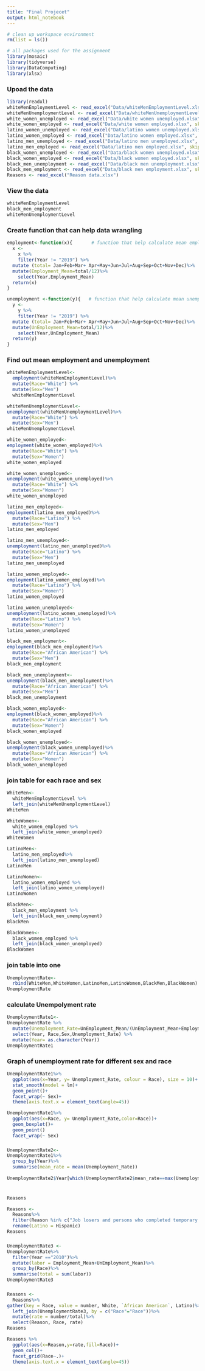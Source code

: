 ```yaml
---
title: "Final Projecet"
output: html_notebook
---
```


```r
# clean up workspace environment
rm(list = ls())

# all packages used for the assignment
library(mosaic)
library(tidyverse)
library(DataComputing)
library(xlsx)
```

### Upoad the data
```r
library(readxl)
whiteMenEmploymentLevel <- read_excel("Data/whiteMenEmploymentLevel.xlsx", skip=12)
whiteMenUnemploymentLevel <- read_excel("Data/whiteMenUnemploymentLevel.xlsx", skip=12)
white_women_unemployed <- read_excel("Data/white women unemployed.xlsx", skip = 12)
white_women_employed <- read_excel("Data/white women employed.xlsx", skip = 12)
latino_women_unemployed <- read_excel("Data/latino women unemployed.xlsx", skip = 12)
latino_women_employed <- read_excel("Data/latino women employed.xlsx", skip = 12)
latino_men_unemployed <- read_excel("Data/latino men unemployed.xlsx", skip = 12)
latino_men_employed <- read_excel("Data/latino men employed.xlsx", skip = 12)
black_women_unemployed <- read_excel("Data/black women unemployed.xlsx", skip = 12)
black_women_employed <- read_excel("Data/black women employed.xlsx", skip = 12)
black_men_unemployment <- read_excel("Data/black men unemployment.xlsx", skip = 12)
black_men_employment <- read_excel("Data/black men employment.xlsx", skip = 12)
Reasons <- read_excel("Reason data.xlsx")

```

### View the data

```r
whiteMenEmploymentLevel
black_men_employment
whiteMenUnemploymentLevel

```
### Create function that can help data wrangling
```r
employment<-function(x){       # function that help calculate mean employment 
  x <- 
    x %>% 
    filter(Year != "2019") %>%
  mutate (total= Jan+Feb+Mar+ Apr+May+Jun+Jul+Aug+Sep+Oct+Nov+Dec)%>%
  mutate(Employment_Mean=total/12)%>%
    select(Year,Employment_Mean)
  return(x)
}

unemployment <-function(y){   # function that help calculate mean unemployment
  y <- 
    y %>% 
    filter(Year != "2019") %>%
  mutate (total= Jan+Feb+Mar+ Apr+May+Jun+Jul+Aug+Sep+Oct+Nov+Dec)%>%
  mutate(UnEmployment_Mean=total/12)%>%
    select(Year,UnEmployment_Mean)
  return(y)
}


```

### Find out mean employment and unemployment
```r
whiteMenEmploymentLevel<-
  employment(whiteMenEmploymentLevel)%>%
  mutate(Race="White") %>%
  mutate(Sex="Men")
  whiteMenEmploymentLevel

```

```r
whiteMenUnemploymentLevel<-
unemployment(whiteMenUnemploymentLevel)%>%
  mutate(Race="White") %>%
  mutate(Sex="Men")
whiteMenUnemploymentLevel
```

```r
white_women_employed<-
employment(white_women_employed)%>%
  mutate(Race="White") %>%
  mutate(Sex="Women")
white_women_employed


```

```r
white_women_unemployed<-
unemployment(white_women_unemployed)%>%
  mutate(Race="White") %>%
  mutate(Sex="Women")
white_women_unemployed
```

```r
latino_men_employed<-
employment(latino_men_employed)%>%
  mutate(Race="Latino") %>%
  mutate(Sex="Men")
latino_men_employed
```

```r
latino_men_unemployed<-
unemployment(latino_men_unemployed)%>%
  mutate(Race="Latino") %>%
  mutate(Sex="Men")
latino_men_unemployed
```


```r
latino_women_employed<-
employment(latino_women_employed)%>%
  mutate(Race="Latino") %>%
  mutate(Sex="Women")
latino_women_employed
```

```r
latino_women_unemployed<-
unemployment(latino_women_unemployed)%>%
  mutate(Race="Latino") %>%
  mutate(Sex="Women")
latino_women_unemployed
```

```r
black_men_employment<-
employment(black_men_employment)%>%
  mutate(Race="African American") %>%
  mutate(Sex="Men")
black_men_employment
```


```r
black_men_unemployment<-
unemployment(black_men_unemployment)%>%
  mutate(Race="African American") %>%
  mutate(Sex="Men")
black_men_unemployment
```

```r
black_women_employed<-
employment(black_women_employed)%>%
  mutate(Race="African American") %>%
  mutate(Sex="Women")
black_women_employed
```


```r
black_women_unemployed<-
unemployment(black_women_unemployed)%>%
  mutate(Race="African American") %>%
  mutate(Sex="Women")
black_women_unemployed
```

### join table for each race and sex
```r
WhiteMen<-
  whiteMenEmploymentLevel %>%
  left_join(whiteMenUnemploymentLevel)
WhiteMen
```


```r
WhiteWomen<-
  white_women_employed %>%
  left_join(white_women_unemployed)
WhiteWomen
```

```r
LatinoMen<-
  latino_men_employed%>%
  left_join(latino_men_unemployed)
LatinoMen
```

```r
LatinoWomen<-
  latino_women_employed %>%
  left_join(latino_women_unemployed)
LatinoWomen
```
```r
BlackMen<-
  black_men_employment %>%
  left_join(black_men_unemployment)
BlackMen
```
```r
BlackWomen<-
  black_women_employed %>%
  left_join(black_women_unemployed)
BlackWomen
```

### join table into one
```r
UnemploymentRate<-
  rbind(WhiteMen,WhiteWomen,LatinoMen,LatinoWomen,BlackMen,BlackWomen)
UnemploymentRate
```

### calculate Unempolyment rate
```r
UnemploymentRate1<-
UnemploymentRate %>%
  mutate(Unemployment_Rate=UnEmployment_Mean/(UnEmployment_Mean+Employment_Mean))%>%
  select(Year, Race,Sex,Unemployment_Rate) %>%
  mutate(Year= as.character(Year))
UnemploymentRate1


```

### Graph of unemployment rate for different sex and race
```r
UnemploymentRate1%>%
  ggplot(aes(x=Year, y= Unemployment_Rate, colour = Race), size = 10)+
  stat_smooth(model = lm)+
  geom_point()+
  facet_wrap(~ Sex)+
  theme(axis.text.x = element_text(angle=45))

```

```r
UnemploymentRate1%>%
  ggplot(aes(x=Race, y= Unemployment_Rate,color=Race))+
  geom_boxplot()+
  geom_point()
  facet_wrap(~ Sex)

```


###
```r
UnemploymentRate2<-
UnemploymentRate1%>%
  group_by(Year)%>%
  summarise(mean_rate = mean(Unemployment_Rate))
 
UnemploymentRate2$Year[which(UnemploymentRate2$mean_rate==max(UnemploymentRate2$mean_rate))]



```

###
```r
Reasons

Reasons <-
  Reasons%>%
  filter(Reason %in% c("Job losers and persons who completed temporary jobs","Job leavers","Reentrants","New entrants"))%>%
  rename(Latino = Hispanic)
Reasons
```

###
```r
UnemploymentRate3 <-
UnemploymentRate%>%
  filter(Year =="2010")%>%
  mutate(labor = Employment_Mean+UnEmployment_Mean)%>%
  group_by(Race)%>%
  summarise(total = sum(labor))
UnemploymentRate3
```
###
```r
Reasons <-
  Reasons%>%
gather(key = Race, value = number, White, `African American`, Latino)%>%
  left_join(UnemploymentRate3, by = c("Race"="Race"))%>%
  mutate(rate = number/total)%>%
  select(Reason, Race, rate)
Reasons
```

```r
Reasons %>%
  ggplot(aes(x=Reason,y=rate,fill=Race))+
  geom_col()+
  facet_grid(Race~.)+
  theme(axis.text.x = element_text(angle=45))
```










